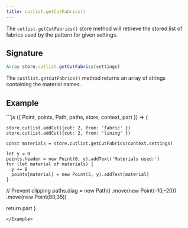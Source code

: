 ```yaml
---
title: cutlist.getCutFabrics()
---
```


The `cutlist.getCutFabrics()` store method will retrieve the stored
list of fabrics used by the pattern for given settings.

## Signature

```js
Array store.cutlist.getCutFabrics(settings)
```

The `custlist.getCutFabrics()` method returns an array of strings
containing the material names.

## Example

<Example caption="An example of the cutlist.getCutFabrics() store method">
```js
({ Point, points, Path, paths, store, context, part }) => {

    store.cutlist.addCut({cut: 2, from: 'fabric' })
    store.cutlist.addCut({cut: 2, from: 'lining' })

    const materials = store.cutlist.getCutFabrics(context.settings)

    let y = 0
    points.header = new Point(0, y).addText('Materials used:')
    for (let material of materials) {
      y += 8
      points[material] = new Point(5, y).addText(material)
    }

// Prevent clipping
paths.diag = new Path()
.move(new Point(-10,-20))
.move(new Point(80,35))

return part
}

```
</Example>
```
